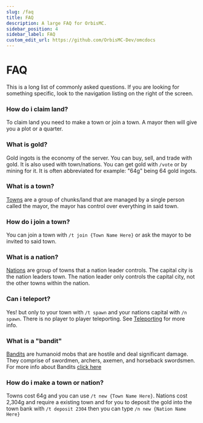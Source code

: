 ```yaml
---
slug: /faq
title: FAQ
description: A large FAQ for OrbisMC.
sidebar_position: 4
sidebar_label: FAQ
custom_edit_url: https://github.com/OrbisMC-Dev/omcdocs
---
```

# FAQ
This is a long list of commonly asked questions. If you are looking for something specific, look to the navigation listing on the right of the screen.

### How do i claim land?
To claim land you need to make a town or join a town. A mayor then will give you a plot or a quarter.
### What is gold?
Gold ingots is the economy of the server. You can buy, sell, and trade with gold. It is also used with town/nations. You can get gold with `/vote` or by mining for it. It is often abbreviated for example:
"64g" being 64 gold ingots.

 ### What is a town?
 [Towns](/towns) are a group of chunks/land that are managed by a single person called the mayor, the mayor has control over everything in said town.
 ### How do i join a town?
 You can join a town with `/t join {Town Name Here}`  or ask the mayor to be invited to said town.
 ### What is a nation?
 [Nations](/nations) are group of towns that a nation leader controls. The capital city is the nation leaders town. The nation leader only controls the capital city, not the other towns within the nation.
 ### Can i teleport?
 Yes! but only to your town with `/t spawn` and your nations capital with `/n spawn`. There is no player to player teleporting. See [Teleporting](/teleports) for more info.
 ### What is a "bandit"
[Bandits](/bandits) are humanoid mobs that are hostile and deal significant damage. They comprise of swordmen, archers, axemen, and horseback swordsmen. For more info about Bandits [click here](/bandits)
### How do i make a town or nation?
Towns cost 64g and you can use `/t new {Town Name Here}`. Nations cost 2,304g and require a existing town and for you to deposit the gold into the town bank  with `/t deposit 2304` then you can type `/n new {Nation Name Here}`


 

